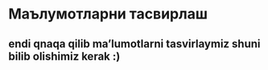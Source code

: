 # Маълумотларни тасвирлаш {-}
## endi qnaqa qilib ma'lumotlarni tasvirlaymiz shuni bilib olishimiz kerak :)
